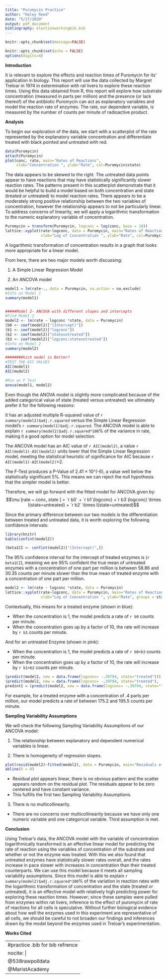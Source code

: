 ```yaml
---
title: "Puromycin Practice"
author: "Haley Reed"
date: "5/27/2020"
output: pdf_document
bibliography: electionworkingbib.bib
---
```

```r
knitr::opts_chunk$set(message=FALSE)
```

```r
knitr::opts_chunk$set(echo = FALSE)
options(digits=4)
```

**Introduction**

It is relevant to explore the effects and reaction times of Puromycin for its’ application in biology. This report will use the data collected by Margret Treloar in 1974 in extermination with rat livers to explore these reaction times. Using this data obtained from R, this report will explore how substrate concentration (measured in parts per million) and the presence (or lack thereof) of the antibiotic Puromycin can act as explanatory variables and model the reaction rate of enzymes. The rate, our dependent variable, is measured by the number of counts per minute of radioactive product. 

**Analysis**

To begin our exploration of the data, we start with a scatterplot of the rate represented by the explanatory variable concentration and differentiate treated with black pointed and untreated with red. 
```r
data(Puromycin)
attach(Puromycin)
plot(conc, rate, main="Rates of Reactions",
     xlab="Concentration ", ylab="Rate", col=Puromycin$state)
```

The data appears to be skewed to the right. The untreated data points appear to have reactions that may have statistically significantly slower reaction rates. The patterns present in this scatterplot demonstrate that it would be helpful to build a model based on both concentration and state (treated or untreated) to model reaction rates. There appears to be a moderately strong positive relationship between the two variables of concentration, however the relationship appears to not be particularly linear. To address concerns of linearity, we will apply a logarithmic transformation to the numeric explanatory variable of concentration. 

 
```r
Puromycin = transform(Puromycin, logconc = log(conc, base = 10))
lattice::xyplot(rate~logconc, data = Puromycin, main="Rates of Reactions",
                xlab="Log of Concentration ", ylab="Rate", col=Puromycin$state)
```

A logarithmic transformation of concentration results in a graph that looks more appropriate for a linear model.

From here, there are two major models worth discussing:

1.	A Simple Linear Regression Model

2.	An ANCOVA model

```R
model1 = lm(rate~., data = Puromycin, na.action = na.exclude)
#Info on Model 1
summary(model1)


#####Model 2- ANCOVA with different slopes and intercepts
#Find Model 2
model2 <- lm(rate ~ logconc *state, data = Puromycin)
(b0 <- coef(model2)["(Intercept)"])
(b1 <- coef(model2)["logconc"])
(b2 <- coef(model2)["stateuntreated"])
(b3 <- coef(model2)["logconc:stateuntreated"])
#Info on Model 2
summary(model2)

#######Which model is Better?
#TEST THE AIC VALUES
AIC(model1)
AIC(model2)

#Run an F Test
anova(model1, model2)
```

Even though the ANOVA model is slightly more complicated because of the added categorical value of state (treated versus untreated) we ultimately prefer it for the following reasons: 

It has an adjusted multiple R-squared value of `r summary(model2)$adj.r.squared` versus the Simple Linear Regression model’s `r summary(model1)$adj.r.squared`. The ANCOVA model is able to explain `r summary(model2)$adj.r.squared*100`% of the variance in rate, making it a good option for model selection.

The ANCOVA model has an AIC value of `r AIC(model2)`, a value `r AIC(model1)-AIC(model2)` units lower that the Simple Linear Regression model, meeting the statistical heuristic of significance for AIC because `r AIC(model1)-AIC(model2)`>2. 

The F-Test produces a P-Value of 2.41 × 10^(-6), a value well below the statistically significant 5%. This means we can reject the null hypothesis that the simpler model is better.

Therefore, we will go forward with the fitted model for ANCOVA given by:
$$\mu  [rate ~ conc, state ] = `r b0` + `r b1`(logconc) +`r b3`(logconc) \times I(state=untreated) + `r b2` \times I(state=untreated)$$


Since the primary difference between our two models is the differentiation between treated and untreated data, it is worth exploring the following confidence intervals:

```R
library(knitr)
kable(confint(model2))
```
```R
(beta1CI <- confint(model2)["(Intercept)",])
```

The 95% confidence interval for the intercept of treated enzymes is (`r beta1CI`), meaning we are 95% confident the true mean of untreated enzymes with a concentration of one part per million is between 58.86 and 30.35 counts per minute slower than the true mean of treated enzyme with a concentration of one part per million.

```R
model2 <- lm(rate ~ logconc *state, data = Puromycin)
lattice::xyplot(rate~logconc, data = Puromycin, main="Rates of Reactions",
                xlab="Log of Concentration ", ylab="Rate", groups = state,type = c("p","r"))
```

Contextually, this means for a treated enzyme (shown in blue):

* When the concentration is 1, the model predicts a rate of `r b0` counts per minute. 
* When the concentration goes up by a factor of 10, the rate will increase by `r b1` counts per minute.

And for an untreated Enzyme (shown in pink):

* When the concentration is 1, the model predicts a rate of `r b0+b3` counts per minute. 
* When the concentration goes up by a factor of 10, the rate will increase by `r b1+b2` counts per minute.

```R
(predict(model2, new = data.frame(logconc= -.39794, state="treated")))
(predict(model2, new = data.frame(logconc= -.39794, state="treated"),  interval = "confidence"))
predint1 = (predict(model2, new = data.frame(logconc= -.39794, state="treated"), interval="predict"))
```

For example, for a treated enzyme with a concentration of .4 parts per million, our model predicts a rate of between 175.2 and 195.5 counts per minute.

**Sampling Variability Assumptions**

We will check the following Sampling Variability Assumptions of our ANCOVA model:

1.	The relationship between explanatory and dependent numerical variables is linear.

2.	There is homogeneity of regression slopes.

```R
plot(resid(model2)~fitted(model2), data = Puromycin, main="Residuals of ANCOVA Model", xlab="Fitted Rate Values", ylab="Residuals of Rates")
abline(h = 0)
```

* Residual plot appears linear, there is no obvious pattern and the scatter appears random on the residual plot. The residuals appear to be zero centered and have constant variance.
* This fulfills the first two Sampling Variability Assumptions.

3. There is no multicollinearity. 
* There are no concerns over multicollinearity because we have only one numeric variable and one categorical variable. Third assumption is met.

**Conclusion**

Using Treloar’s data, the ANCOVA model with the variable of concentration logarithmically transformed is an effective linear model for predicting the rate of reaction using the variables of concentration of the substrate and whether or not the enzyme was treated. With this we also found that untreated enzymes have statistically slower rates overall, and the rates increase in pace slower with increases in concentration than their treated counterparts. We can use this model because it meets all sampling variability assumptions. Since this model is able to explain `r summary(model2)$adj.r.squared*100`% of the variation in reaction rates with the logarithmic transformation of concentration and the state (treated or untreated), it is an effective model with relatively high predicting power for exploring these reaction times. However; since these samples were pulled from enzymes within rat livers, inference to the effect of puromycin of rate of reactions for all cells is speculative. Without further biological evidence about how well the enzymes used in this experiment are representative of all cells, we should be careful to not broaden our findings and inferences drawn by the model beyond the enzymes used in Treloar’s experimentation.

\newpage
**Works Cited**

---
#practice .bib for bib refrence
nocite: |
  @538rawpolldata
  @MaristAcademy
---
